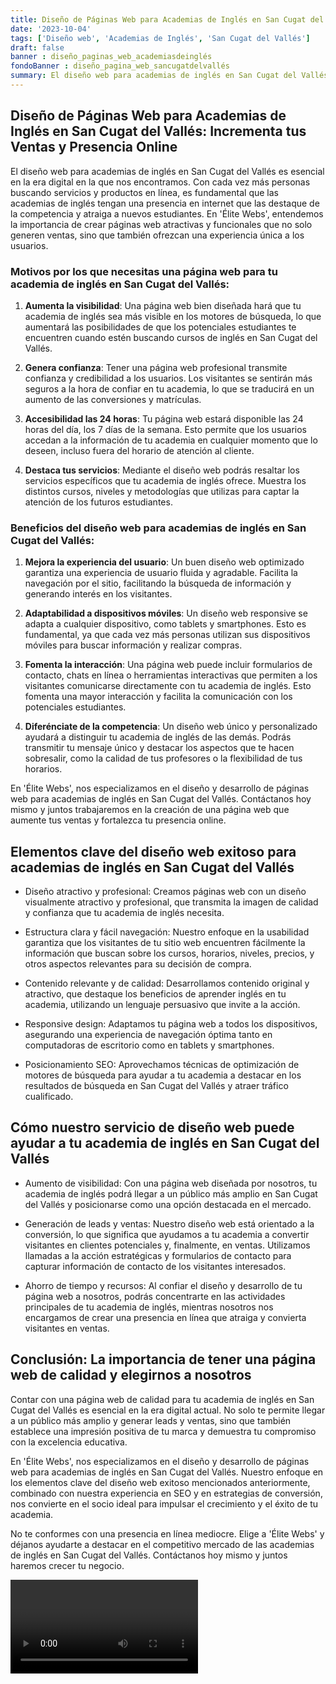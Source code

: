 ```yaml
---
title: Diseño de Páginas Web para Academias de Inglés en San Cugat del Vallés
date: '2023-10-04'
tags: ['Diseño web', 'Academias de Inglés', 'San Cugat del Vallés']
draft: false
banner : diseño_paginas_web_academiasdeinglés
fondoBanner : diseño_pagina_web_sancugatdelvallés
summary: El diseño web para academias de inglés en San Cugat del Vallés es esencial en la era digital en la que nos encontramos. Con cada vez más personas buscando servicios y productos en línea, es fundamental que las academias de inglés tengan una presencia en internet que las destaque de la competencia y atraiga a nuevos estudiantes. En 'Élite Webs', entendemos la importancia de crear páginas web atractivas y funcionales que no solo generen ventas, sino que también ofrezcan una experiencia única a los usuarios.
---
```


## Diseño de Páginas Web para Academias de Inglés en San Cugat del Vallés: Incrementa tus Ventas y Presencia Online

El diseño web para academias de inglés en San Cugat del Vallés es esencial en la era digital en la que nos encontramos. Con cada vez más personas buscando servicios y productos en línea, es fundamental que las academias de inglés tengan una presencia en internet que las destaque de la competencia y atraiga a nuevos estudiantes. En 'Élite Webs', entendemos la importancia de crear páginas web atractivas y funcionales que no solo generen ventas, sino que también ofrezcan una experiencia única a los usuarios.

### Motivos por los que necesitas una página web para tu academia de inglés en San Cugat del Vallés:

1. **Aumenta la visibilidad**: Una página web bien diseñada hará que tu academia de inglés sea más visible en los motores de búsqueda, lo que aumentará las posibilidades de que los potenciales estudiantes te encuentren cuando estén buscando cursos de inglés en San Cugat del Vallés.

2. **Genera confianza**: Tener una página web profesional transmite confianza y credibilidad a los usuarios. Los visitantes se sentirán más seguros a la hora de confiar en tu academia, lo que se traducirá en un aumento de las conversiones y matrículas.

3. **Accesibilidad las 24 horas**: Tu página web estará disponible las 24 horas del día, los 7 días de la semana. Esto permite que los usuarios accedan a la información de tu academia en cualquier momento que lo deseen, incluso fuera del horario de atención al cliente.

4. **Destaca tus servicios**: Mediante el diseño web podrás resaltar los servicios específicos que tu academia de inglés ofrece. Muestra los distintos cursos, niveles y metodologías que utilizas para captar la atención de los futuros estudiantes.

### Beneficios del diseño web para academias de inglés en San Cugat del Vallés:

1. **Mejora la experiencia del usuario**: Un buen diseño web optimizado garantiza una experiencia de usuario fluida y agradable. Facilita la navegación por el sitio, facilitando la búsqueda de información y generando interés en los visitantes.

2. **Adaptabilidad a dispositivos móviles**: Un diseño web responsive se adapta a cualquier dispositivo, como tablets y smartphones. Esto es fundamental, ya que cada vez más personas utilizan sus dispositivos móviles para buscar información y realizar compras.

3. **Fomenta la interacción**: Una página web puede incluir formularios de contacto, chats en línea o herramientas interactivas que permiten a los visitantes comunicarse directamente con tu academia de inglés. Esto fomenta una mayor interacción y facilita la comunicación con los potenciales estudiantes.

4. **Diferénciate de la competencia**: Un diseño web único y personalizado ayudará a distinguir tu academia de inglés de las demás. Podrás transmitir tu mensaje único y destacar los aspectos que te hacen sobresalir, como la calidad de tus profesores o la flexibilidad de tus horarios.

En 'Élite Webs', nos especializamos en el diseño y desarrollo de páginas web para academias de inglés en San Cugat del Vallés. Contáctanos hoy mismo y juntos trabajaremos en la creación de una página web que aumente tus ventas y fortalezca tu presencia online.

<GifSeo />

<Cta />

## Elementos clave del diseño web exitoso para academias de inglés en San Cugat del Vallés

- Diseño atractivo y profesional: Creamos páginas web con un diseño visualmente atractivo y profesional, que transmita la imagen de calidad y confianza que tu academia de inglés necesita.

- Estructura clara y fácil navegación: Nuestro enfoque en la usabilidad garantiza que los visitantes de tu sitio web encuentren fácilmente la información que buscan sobre los cursos, horarios, niveles, precios, y otros aspectos relevantes para su decisión de compra.

- Contenido relevante y de calidad: Desarrollamos contenido original y atractivo, que destaque los beneficios de aprender inglés en tu academia, utilizando un lenguaje persuasivo que invite a la acción.

- Responsive design: Adaptamos tu página web a todos los dispositivos, asegurando una experiencia de navegación óptima tanto en computadoras de escritorio como en tablets y smartphones.

- Posicionamiento SEO: Aprovechamos técnicas de optimización de motores de búsqueda para ayudar a tu academia a destacar en los resultados de búsqueda en San Cugat del Vallés y atraer tráfico cualificado.

## Cómo nuestro servicio de diseño web puede ayudar a tu academia de inglés en San Cugat del Vallés

- Aumento de visibilidad: Con una página web diseñada por nosotros, tu academia de inglés podrá llegar a un público más amplio en San Cugat del Vallés y posicionarse como una opción destacada en el mercado.

- Generación de leads y ventas: Nuestro diseño web está orientado a la conversión, lo que significa que ayudamos a tu academia a convertir visitantes en clientes potenciales y, finalmente, en ventas. Utilizamos llamadas a la acción estratégicas y formularios de contacto para capturar información de contacto de los visitantes interesados.

- Ahorro de tiempo y recursos: Al confiar el diseño y desarrollo de tu página web a nosotros, podrás concentrarte en las actividades principales de tu academia de inglés, mientras nosotros nos encargamos de crear una presencia en línea que atraiga y convierta visitantes en ventas.

## Conclusión: La importancia de tener una página web de calidad y elegirnos a nosotros

Contar con una página web de calidad para tu academia de inglés en San Cugat del Vallés es esencial en la era digital actual. No solo te permite llegar a un público más amplio y generar leads y ventas, sino que también establece una impresión positiva de tu marca y demuestra tu compromiso con la excelencia educativa.

En 'Élite Webs', nos especializamos en el diseño y desarrollo de páginas web para academias de inglés en San Cugat del Vallés. Nuestro enfoque en los elementos clave del diseño web exitoso mencionados anteriormente, combinado con nuestra experiencia en SEO y en estrategias de conversión, nos convierte en el socio ideal para impulsar el crecimiento y el éxito de tu academia.

No te conformes con una presencia en línea mediocre. Elige a 'Élite Webs' y déjanos ayudarte a destacar en el competitivo mercado de las academias de inglés en San Cugat del Vallés. Contáctanos hoy mismo y juntos haremos crecer tu negocio.

<Video />

<CtaBot job='Academias de Inglés' city='San Cugat del Vallés'/>

<Gmaps query='San Cugat del Vallés+españa+maps' />